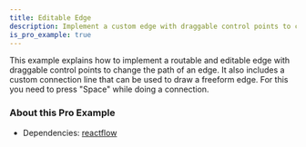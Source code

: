 ```yaml
---
title: Editable Edge
description: Implement a custom edge with draggable control points to change the path of an edge
is_pro_example: true
---
```



<ExampleLayout>
This example explains how to implement a routable and editable edge with draggable control points to change the path of an edge. It also includes a custom connection line that can be used to draw a freeform edge. For this you need to press "Space" while doing a connection.

<ProExampleViewer variant="dark" slug="editable-edge" />

### About this Pro Example

- Dependencies: [reactflow](https://www.npmjs.com/package/reactflow)

</ExampleLayout>
